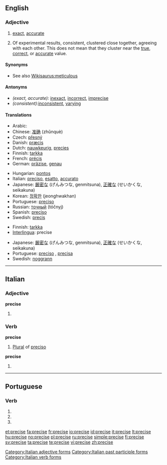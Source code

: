 ==English==

===Adjective===
{{en-adj}}

# [[exact]], [[accurate]]
# {{sciences}} Of experimental results, consistent, clustered close together, agreeing with each other. This does not mean that they cluster near the [[true]], [[correct]], or [[accurate]] value.

====Synonyms====
* See also [[Wikisaurus:meticulous]]

====Antonyms====
* ''(exact, accurate):'' [[inexact]], [[incorrect]], [[imprecise]]
* ''(consistent): ''[[inconsistent]], [[varying]]

====Translations====
{{trans-top|exact}}
* Arabic: {{Arab|[[مضبوط]]}} {{IPAchar|(maɖbūʈ)}} {{m}}
* Chinese: [[准确]] (zhǔnquè)
* Czech: [[přesný]] {{m}}
* Danish: [[præcis]]
* Dutch: [[nauwkeurig]], [[precies]]
* Finnish: [[tarkka]]
* French: [[précis]]
* German: [[präzise]], [[genau]]
{{trans-mid}}
* Hungarian: [[pontos]]
* Italian: [[preciso#Italian|preciso]], [[esatto]], [[accurato]]
* Japanese: [[厳密な]] (げんみつな, genmitsuna), [[正確な]] (せいかくな, seikakuna)
* Korean: [[정확한]] (jeonghwakhan)
* Portuguese: [[preciso]]
* Russian: [[точный]] (tóčnyj)
* Spanish: [[preciso]]
* Swedish: [[precis]]
{{trans-bottom}}

{{trans-top|(sciences) clustered close together}}
* Finnish: [[tarkka]]
* [[Interlingua]]: precise
{{trans-mid}}
* Japanese: [[厳密な]] (げんみつな, genmitsuna), [[正確な]] (せいかくな, seikakuna)
* Portuguese: [[preciso]] {{m}}, [[precisa]] {{f}}
* Swedish: [[noggrann]]
{{trans-bottom}}

----

==Italian==

===Adjective===
'''precise''' {{p}}

# {{feminine of|preciso#Adjective|preciso}}

===Verb===
'''precise''' {{f}}

# [[plural|Plural]] of [[preciso]]

'''precise'''

# {{form of|[[third-person|Third-person]] [[singular]] [[past historic]]|[[precidere#Italian|precidere]]|lang=Italian}}

[[Category:Italian adjective forms]]
[[Category:Italian past participle forms]]
[[Category:Italian verb forms]]

----

==Portuguese==

===Verb===
{{pt-verb form}}

# {{form of|[[first-person|First-person]] [[singular]] [[present subjunctive]]|[[precisar#Portuguese|precisar]] |lang=pt}}
# {{form of|[[third-person|Third-person]] [[singular]] [[present subjunctive]]|[[precisar#Portuguese|precisar]] |lang=pt}}
# {{form of|[[third-person|Third-person]] [[singular]] [[imperative]]|[[precisar#Portuguese|precisar]] |lang=pt}}

[[et:precise]]
[[fa:precise]]
[[fr:precise]]
[[io:precise]]
[[id:precise]]
[[it:precise]]
[[lt:precise]]
[[hu:precise]]
[[no:precise]]
[[pl:precise]]
[[ru:precise]]
[[simple:precise]]
[[fi:precise]]
[[sv:precise]]
[[ta:precise]]
[[te:precise]]
[[vi:precise]]
[[zh:precise]]